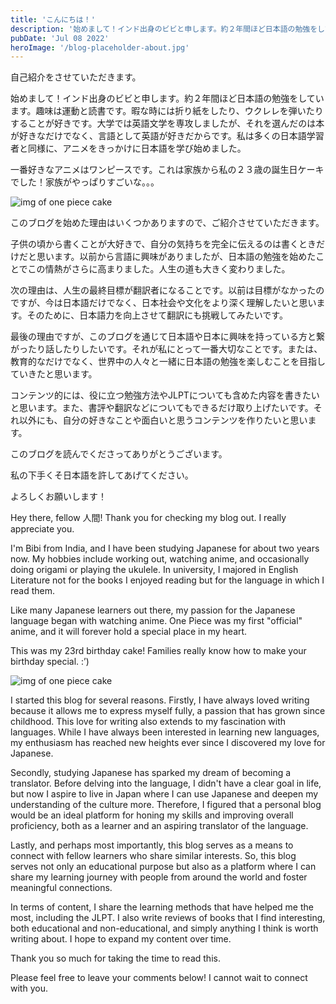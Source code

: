 ```yaml
---
title: 'こんにちは！'
description: '始めまして！インド出身のビビと申します。約２年間ほど日本語の勉強をしています。趣味は運動と読書です。暇な時には折り紙をしたり、ウクレレを弾いたりすることが好きです。大学では英語文学を専攻しましたが、それを選んだのは本が好きなだけでなく、言語として英語が好きだからです。私は多くの日本語学習者と同様に、アニメをきっかけに日本語を学び始めました。'
pubDate: 'Jul 08 2022'
heroImage: '/blog-placeholder-about.jpg'
---
```


自己紹介をさせていただきます。

始めまして！インド出身のビビと申します。約２年間ほど日本語の勉強をしています。趣味は運動と読書です。暇な時には折り紙をしたり、ウクレレを弾いたりすることが好きです。大学では英語文学を専攻しましたが、それを選んだのは本が好きなだけでなく、言語として英語が好きだからです。私は多くの日本語学習者と同様に、アニメをきっかけに日本語を学び始めました。

一番好きなアニメはワンピースです。これは家族から私の２３歳の誕生日ケーキでした！家族がやっぱりすごいな。。。

![img of one piece cake](../../assets/images/blog-1/cake.jpg)

このブログを始めた理由はいくつかありますので、ご紹介させていただきます。

子供の頃から書くことが大好きで、自分の気持ちを完全に伝えるのは書くときだけだと思います。以前から言語に興味がありましたが、日本語の勉強を始めたことでこの情熱がさらに高まりました。人生の道も大きく変わりました。

次の理由は、人生の最終目標が翻訳者になることです。以前は目標がなかったのですが、今は日本語だけでなく、日本社会や文化をより深く理解したいと思います。そのために、日本語力を向上させて翻訳にも挑戦してみたいです。

最後の理由ですが、このブログを通じて日本語や日本に興味を持っている方と繋がったり話したりしたいです。それが私にとって一番大切なことです。または、教育的なだけでなく、世界中の人々と一緒に日本語の勉強を楽しむことを目指していきたと思います。

コンテンツ的には、役に立つ勉強方法やJLPTについても含めた内容を書きたいと思います。また、書評や翻訳などについてもできるだけ取り上げたいです。それ以外にも、自分の好きなことや面白いと思うコンテンツを作りたいと思います。

このブログを読んでくださってありがとうございます。

私の下手くそ日本語を許してあげてください。

よろしくお願いします！

Hey there, fellow 人間! Thank you for checking my blog out. I really appreciate you.

I'm Bibi from India, and I have been studying Japanese for about two years now. My hobbies include working out, watching anime, and occasionally doing origami or playing the ukulele. In university, I majored in English Literature not for the books I enjoyed reading but for the language in which I read them.

Like many Japanese learners out there, my passion for the Japanese language began with watching anime. One Piece was my first "official" anime, and it will forever hold a special place in my heart. 

This was my 23rd birthday cake! Families really know how to make your birthday special. :’)

![img of one piece cake](../../assets/images/blog-1/cake.jpg)

I started this blog for several reasons. Firstly, I have always loved writing because it allows me to express myself fully, a passion that has grown since childhood. This love for writing also extends to my fascination with languages. While I have always been interested in learning new languages, my enthusiasm has reached new heights ever since I discovered my love for Japanese. 

Secondly, studying Japanese has sparked my dream of becoming a translator. Before delving into the language, I didn't have a clear goal in life, but now I aspire to live in Japan where I can use Japanese and deepen my understanding of the culture more. Therefore, I figured that a personal blog would be an ideal platform for honing my skills and improving overall proficiency, both as a learner and an aspiring translator of the language.

Lastly, and perhaps most importantly, this blog serves as a means to connect with fellow learners who share similar interests. So, this blog serves not only an educational purpose but also as a platform where I can share my learning journey with people from around the world and foster meaningful connections. 

In terms of content, I share the learning methods that have helped me the most, including the JLPT. I also write reviews of books that I find interesting, both educational and non-educational, and simply anything I think is worth writing about. I hope to expand my content over time.

Thank you so much for taking the time to read this. 

Please feel free to leave your comments below! I cannot wait to connect with you.
